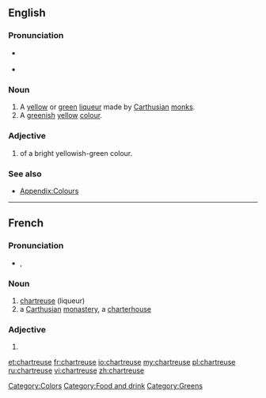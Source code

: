 ==English==

===Pronunciation===
* {{a|UK}} {{IPA|[ʃɑːˈtɹɜːz]}}
: {{rhymes|ɜː(r)z}}
* {{a|US}} {{IPA|[ʃɑɹˈtɹuːz]|[ʃɑɹˈtɹuːs]}}
: {{audio|en-us-chartreuse.ogg|Audio (US)}}
: {{rhymes|uːz|uːs}}

===Noun===
{{en-noun}}

# A [[yellow]] or [[green]] [[liqueur]] made by [[Carthusian]] [[monk]]s.
#  A [[green]]ish [[yellow]] [[colour]].
#: {{color panel|green chartreuse|7FFF00}}
#: {{color panel|yellow chartreuse|DFFF00}}

===Adjective===
{{en-adj|-}}

# of a bright yellowish-green colour.

===See also===
* [[Appendix:Colours]]

[[Category:Colors]]
[[Category:Food and drink]]
[[Category:Greens]]

----

==French==
===Pronunciation===
* {{IPA|/ʃaʁ.tʁøz/|lang=fr}}, {{SAMPA|/SaR.tR2z/}}

===Noun===
{{fr-noun|f}}

# [[#English|chartreuse]] (liqueur)
# a [[Carthusian]] [[monastery]], a [[charterhouse]]

===Adjective===
{{fr-adj-form|f}}

# {{feminine of|[[chartreux]]}}

[[et:chartreuse]]
[[fr:chartreuse]]
[[io:chartreuse]]
[[my:chartreuse]]
[[pl:chartreuse]]
[[ru:chartreuse]]
[[vi:chartreuse]]
[[zh:chartreuse]]